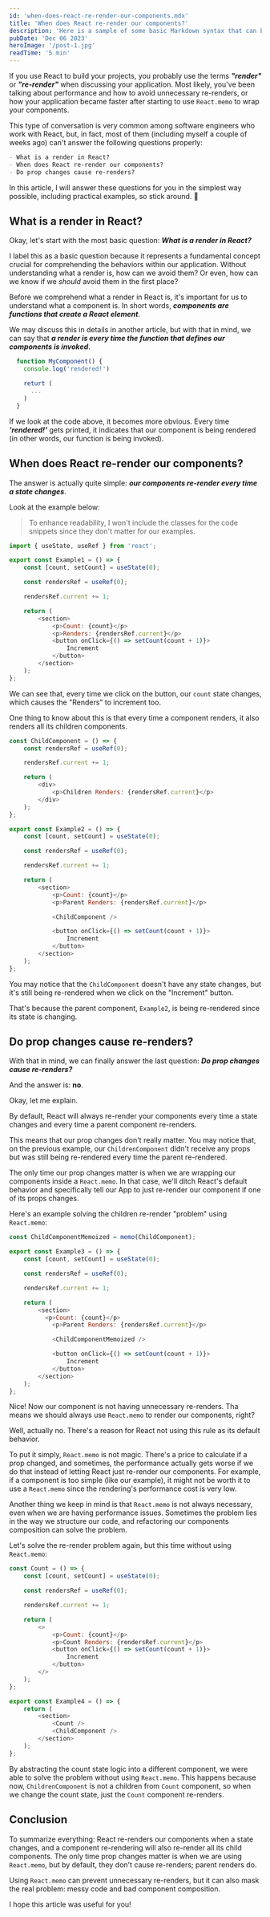 ```yaml
---
id: 'when-does-react-re-render-our-components.mdx'
title: 'When does React re-render our components?'
description: 'Here is a sample of some basic Markdown syntax that can be used when writing Markdown content in Astro.'
pubDate: 'Dec 06 2023'
heroImage: '/post-1.jpg'
readTime: '5 min'
---
```



If you use React to build your projects, you probably use the terms **_"render"_** or **_"re-render"_** when discussing your application. Most likely, you've been talking about performance and how to avoid unnecessary re-renders, or how your application became faster after starting to use `React.memo` to wrap your components.

This type of conversation is very common among software engineers who work with React, but, in fact, most of them (including myself a couple of weeks ago) can't answer the following questions properly:

```markdown
- What is a render in React?
- When does React re-render our components?
- Do prop changes cause re-renders?
```

In this article, I will answer these questions for you in the simplest way possible, including practical examples, so stick around. 🙂

## What is a render in React?

Okay, let's start with the most basic question: ***What is a render in React?***

I label this as a basic question because it represents a fundamental concept crucial for comprehending the behaviors within our application. Without understanding what a render is, how can we avoid them? Or even, how can we know if we _should_ avoid them in the first place?

Before we comprehend what a render in React is, it's important for us to understand what a component is. In short words, **_components are functions that create a React element_**.

We may discuss this in details in another article, but with that in mind, we can say that **_a render is every time the function that defines our components is invoked_**.

```javascript
  function MyComponent() {
    console.log('rendered!')

    returt (
      ...
    )
  }
```

If we look at the code above, it becomes more obvious. Every time ***'rendered!'*** gets printed, it indicates that our component is being rendered (in other words, our function is being invoked).

## When does React re-render our components?

The answer is actually quite simple: ***our components re-render every time a state changes***.

Look at the example below:

> To enhance readability, I won't include the classes for the code snippets since they don't matter for our examples.

```javascript
import { useState, useRef } from 'react';

export const Example1 = () => {
	const [count, setCount] = useState(0);

	const rendersRef = useRef(0);

	rendersRef.current += 1;

	return (
		<section>
			<p>Count: {count}</p>
			<p>Renders: {rendersRef.current}</p>
			<button onClick={() => setCount(count + 1)}>
				Increment
			</button>
		</section>
	);
};
```

<Example1 client:visible />

We can see that, every time we click on the button, our `count` state changes, which causes the "Renders" to increment too.

One thing to know about this is that every time a component renders, it also renders all its children components.


```javascript
const ChildComponent = () => {
	const rendersRef = useRef(0);

	rendersRef.current += 1;

	return (
		<div>
			<p>Children Renders: {rendersRef.current}</p>
		</div>
	);
};

export const Example2 = () => {
	const [count, setCount] = useState(0);

	const rendersRef = useRef(0);

	rendersRef.current += 1;

	return (
		<section>
			<p>Count: {count}</p>
			<p>Parent Renders: {rendersRef.current}</p>

			<ChildComponent />

			<button onClick={() => setCount(count + 1)}>
				Increment
			</button>
		</section>
	);
};
```

<Example2 client:visible />

You may notice that the `ChildComponent` doesn't have any state changes, but it's still being re-rendered when we click on the "Increment" button.

That's because the parent component, `Example2`, is being re-rendered since its state is changing.

## Do prop changes cause re-renders?

With that in mind, we can finally answer the last question: ***Do prop changes cause re-renders?***

And the answer is: **no**.

Okay, let me explain.

By default, React will always re-render your components every time a state changes and every time a parent component re-renders.

This means that our prop changes don't really matter. You may notice that, on the previous example, our `ChildrenComponent` didn't receive any props but was still being re-rendered every time the parent re-rendered.

The only time our prop changes matter is when we are wrapping our components inside a `React.memo`. In that case, we'll ditch React's default behavior and specifically tell our App to just re-render our component if one of its props changes.

Here's an example solving the children re-render "problem" using `React.memo`:

```javascript
const ChildComponentMemoized = memo(ChildComponent);

export const Example3 = () => {
	const [count, setCount] = useState(0);

	const rendersRef = useRef(0);

	rendersRef.current += 1;

	return (
		<section>
		  <p>Count: {count}</p>
			<p>Parent Renders: {rendersRef.current}</p>

			<ChildComponentMemoized />

			<button onClick={() => setCount(count + 1)}>
				Increment
			</button>
		</section>
	);
};

```

<Example3 client:visible />

Nice! Now our component is not having unnecessary re-renders. Tha means we should always use `React.memo` to render our components, right?

Well, actually no. There's a reason for React not using this rule as its default behavior.

To put it simply, `React.memo` is not magic. There's a price to calculate if a prop changed, and sometimes, the performance actually gets worse if we do that instead of letting React just re-render our components. For example, if a component is too simple (like our example), it might not be worth it to use a `React.memo` since the rendering's performance cost is very low.

Another thing we keep in mind is that `React.memo` is not always necessary, even when we are having performance issues. Sometimes the problem lies in the way we structure our code, and refactoring our components composition can solve the problem.

Let's solve the re-render problem again, but this time without using `React.memo`:

```javascript
const Count = () => {
	const [count, setCount] = useState(0);

	const rendersRef = useRef(0);

	rendersRef.current += 1;

	return (
		<>
			<p>Count: {count}</p>
			<p>Count Renders: {rendersRef.current}</p>
			<button onClick={() => setCount(count + 1)}>
				Increment
			</button>
		</>
	);
};

export const Example4 = () => {
	return (
		<section>
			<Count />
			<ChildComponent />
		</section>
	);
};
```

<Example4 client:visible />

By abstracting the count state logic into a different component, we were able to solve the problem without using `React.memo`. This happens because now, `ChildrenComponent` is not a children from `Count` component, so when we change the count state, just the `Count` component re-renders.

## Conclusion

To summarize everything: React re-renders our components when a state changes, and a component re-rendering will also re-render all its child components. The only time prop changes matter is when we are using `React.memo`, but by default, they don't cause re-renders; parent renders do.

Using `React.memo` can prevent unnecessary re-renders, but it can also mask the real problem: messy code and bad component composition.

I hope this article was useful for you!
